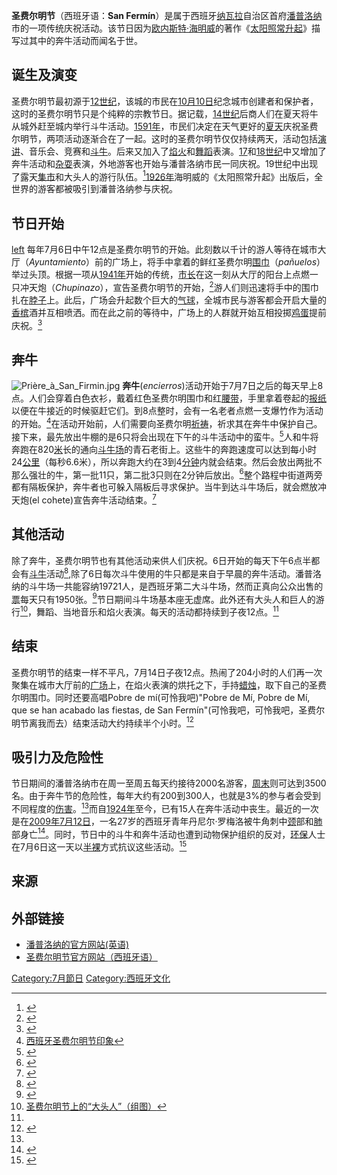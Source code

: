 {{Infobox Holiday
|holiday_name=圣费尔明节
|image=Sanfermines Vaquillas Pamplona 08.jpg
|caption=在街道边围观的人群
|observedby=[[西班牙|西班牙]]潘普洛纳市的市民和来到该城的游客。
|significance=纪念该城保护者圣费尔明
|date=[[7月6日|7月6日]]至[[7月14日|7月14日]]
|celebrationsz=[[游行|游行]]、奔牛、歌舞庆典活动
|type=西班牙传统节日
}}
'''圣费尔明节'''（西班牙语：'''San Fermín'''）是属于西班牙[[纳瓦拉|纳瓦拉]]自治区首府[[潘普洛纳|潘普洛纳]]市的一项传统庆祝活动。该节日因为[[欧内斯特·海明威|欧内斯特·海明威]]的著作《[[太阳照常升起_(小说)|太阳照常升起]]》描写过其中的奔牛活动而闻名于世。

==诞生及演变==
圣费尔明节最初源于[[12世纪|12世纪]]，该城的市民在[[10月10日|10月10日]]纪念城市创建者和保护者{{link-en|圣费尔明|Fermin}}，这时的圣费尔明节只是个纯粹的宗教节日。据记载，[[14世纪|14世纪]]后商人们在夏天将牛从城外赶至城内举行斗牛活动。[[1591年|1591年]]，市民们决定在天气更好的[[夏天|夏天]]庆祝圣费尔明节，两项活动逐渐合在了一起。这时的圣费尔明节仅仅持续两天，活动包括[[演讲|演讲]]、音乐会、竞赛和[[斗牛|斗牛]]。后来又加入了[[焰火|焰火]]和[[舞蹈|舞蹈]]表演。[[17世纪|17]]和[[18世纪|18世纪]]中又增加了奔牛活动和[[杂耍|杂耍]]表演，外地游客也开始与潘普洛纳市民一同庆祝。19世纪中出现了露天[[集市|集市]]和大头人的游行队伍。<ref>{{Cite web |url=http://www.turismo.navarra.es/eng/propuestas/san-fermines/desarrollo/fiesta.htm |title=History of... The fiesta of San Fermín |accessdate=2009-08-04 |archive-date=2009-05-25 |archive-url=https://web.archive.org/web/20090525111456/http://www.turismo.navarra.es/eng/propuestas/san-fermines/desarrollo/fiesta.htm |dead-url=no }}</ref>[[1926年|1926年]]海明威的《太阳照常升起》出版后，全世界的游客都被吸引到潘普洛纳参与庆祝。

==节日开始==
[[file:Chupinazo8.jpg|left]]
每年7月6日中午12点是圣费尔明节的开始。此刻数以千计的游人等待在城市大厅（''Ayuntamiento''）前的广场上，将手中拿着的鲜红圣费尔明[[围巾|围巾]]（''pañuelos''）举过头顶。根据一项从[[1941年|1941年]]开始的传统，[[市长|市长]]在这一刻从大厅的阳台上点燃一只冲天炮（''Chupinazo''），宣告圣费尔明节的开始，<ref>{{Cite web |url=http://www.bullrunning.com/practical-guide/the-main-events |title=Opening Event: Chupinazo |accessdate=2009-08-04 |archive-date=2009-06-20 |archive-url=https://web.archive.org/web/20090620082227/http://bullrunning.com/practical-guide/the-main-events |dead-url=no }}</ref>游人们则迅速将手中的围巾扎在[[脖子|脖子]]上。此后，广场会升起数个巨大的[[气球|气球]]，全城市民与游客都会开启大量的[[香槟|香槟]]酒并互相喷洒。而在此之前的等待中，广场上的人群就开始互相投掷[[鸡蛋|鸡蛋]]提前庆祝。<ref>{{Cite web |url=http://www.bullrunners.co.uk/chupinazo.htm |title=Chupinazo |access-date=2009-08-04 |archive-url=https://web.archive.org/web/20090728053148/http://www.bullrunners.co.uk/chupinazo.htm |archive-date=2009-07-28 |dead-url=yes }}</ref>

==奔牛==
[[File:Prière_à_San_Firmin.jpg|right]]
'''奔牛'''(''encierros'')活动开始于7月7日之后的每天早上8点。人们会穿着白色衣衫，戴着红色圣费尔明围巾和红[[腰带|腰带]]，手里拿着卷起的[[报纸|报纸]]以便在牛接近的时候驱赶它们。到8点整时，会有一名老者点燃一支爆竹作为活动的开始。<ref>[http://www.51ielts.com/newshtml/news44000/44430.shtml 西班牙圣费尔明节印象]{{dead link|date=2017年12月 |bot=InternetArchiveBot |fix-attempted=yes }}</ref>在活动开始前，人们需要向圣费尔明[[祈祷|祈祷]]，祈求其在奔牛中保护自己。接下来，最先放出牛棚的是6只将会出现在下午的斗牛活动中的蛮牛。<ref name="b">{{Cite web |url=http://www.typicallyspanish.com/news/publish/article_11388.shtml |title=Typically Spanish -     Spain Features  : Fiestas los Sanfermines |accessdate=2009-08-04 |archive-date=2009-02-11 |archive-url=https://web.archive.org/web/20090211114310/http://typicallyspanish.com/news/publish/article_11388.shtml |dead-url=no }}</ref>人和牛将奔跑在820[[米_(單位)|米]]长的通向[[斗牛场|斗牛场]]的青石老街上。这些牛的奔跑速度可以达到每小时24[[公里|公里]]（每秒6.6米），所以奔跑大约在3到4[[分钟|分钟]]内就会结束。然后会放出两批不那么强壮的牛，第一批11只，第二批3只则在2分钟后放出。<ref>{{Cite web |url=http://www.spanish-fiestas.com/spanish-festivals/pamplona-bull-running-san-fermin.htm |title=Pamplona Bull Run (San Fermin) |accessdate=2009-08-04 |archive-date=2009-07-26 |archive-url=https://web.archive.org/web/20090726172817/http://www.spanish-fiestas.com/spanish-festivals/pamplona-bull-running-san-fermin.htm |dead-url=no }}</ref>整个路程中街道两旁都有隔板保护，奔牛者也可躲入隔板后寻求保护。当牛到达斗牛场后，就会燃放冲天炮(el  cohete)宣告奔牛活动结束。<ref>{{Cite web |url=http://web.nchu.edu.tw/~octavioliu/lossanfermines.htm |title=西班牙奔牛節  Los sanfermines |accessdate=2009-08-04 |archive-date=2009-05-23 |archive-url=https://web.archive.org/web/20090523065940/http://web.nchu.edu.tw/~octavioliu/lossanfermines.htm |dead-url=no }}</ref>
==其他活动==
除了奔牛，圣费尔明节也有其他活动来供人们庆祝。6日开始的每天下午6点半都会有[[斗牛|斗牛]]活动<ref name="a">{{Cite web |url=http://www.pamplona.es/verDocumento/verdocumento.aspx?idDoc=74594 |title=The programme |accessdate=2009-08-04 |archive-date=2009-12-21 |archive-url=https://web.archive.org/web/20091221012702/http://www.pamplona.es/verDocumento/verdocumento.aspx?idDoc=74594 |dead-url=no }}</ref>,除了6日每次斗牛使用的牛只都是来自于早晨的奔牛活动。潘普洛纳的斗牛场一共能容纳19721人，是西班牙第二大斗牛场，然而正真向公众出售的[[票|票]]每天只有1950张。<ref>{{Cite web |url=http://www.sanfermin.com/index.php/en/la-fiesta/corrida/como-conseguir-entradas-feria-del-toro |title=How to get tickets |accessdate=2009-08-04 |archive-date=2009-07-31 |archive-url=https://web.archive.org/web/20090731235259/http://www.sanfermin.com/index.php/en/la-fiesta/corrida/como-conseguir-entradas-feria-del-toro |dead-url=yes }}</ref>节日期间斗牛场基本座无虚席。此外还有大头人和巨人的游行<ref>[http://news.xinhuanet.com/photo/2006-07/11/content_4817495.htm 圣费尔明节上的“大头人”（组图）]</ref>，舞蹈、当地音乐和焰火表演。每天的活动都持续到子夜12点。<ref name="a"></ref>

==结束==
圣费尔明节的结束一样不平凡，7月14日子夜12点。热闹了204小时的人们再一次聚集在城市大厅前的[[广场|广场]]上，在焰火表演的烘托之下，手持[[蜡烛|蜡烛]]，取下自己的圣费尔明围巾。同时还要高唱Pobre de mí(可怜我吧)"Pobre de Mí, Pobre de Mí, que se han acabado las fiestas, de San Fermín"(可怜我吧，可怜我吧，圣费尔明节离我而去）结束活动大约持续半个小时。<ref>{{Cite web |url=http://www.sanfermin.com/index.php/en/la-fiesta/pobre-de-mi |title=Pobre de mí |accessdate=2009-08-04 |archive-date=2009-07-26 |archive-url=https://web.archive.org/web/20090726133013/http://www.sanfermin.com/index.php/en/la-fiesta/pobre-de-mi |dead-url=no }}</ref>
==吸引力及危险性==
节日期间的潘普洛纳市在周一至周五每天约接待2000名游客，[[周末|周末]]则可达到3500名。由于奔牛节的危险性，每年大约有200到300人，也就是3%的参与者会受到不同程度的[[伤害|伤害]]。<ref name="b"></ref>而自[[1924年|1924年]]至今，已有15人在奔牛活动中丧生。最近的一次是在[[2009年|2009年]][[7月12日|7月12日]]，一名27岁的西班牙青年丹尼尔·罗梅洛被牛角刺中[[颈|颈]]部和[[肺|肺]]部身亡<ref>{{Cite web |url=http://sports.eastday.com/s/20090712/u1a4499111.html |title=西班牙奔牛节再出命案 27岁青年颈部被牛角刺中 |accessdate=2009-08-04 |archive-date=2014-11-29 |archive-url=https://web.archive.org/web/20141129081232/http://sports.eastday.com/s/20090712/u1a4499111.html |dead-url=no }}</ref>。同时，节日中的斗牛和奔牛活动也遭到动物保护组织的反对，[[环保|环保]]人士在7月6日这一天以[[半裸|半裸]]方式抗议这些活动。<ref>{{Cite web |url=http://sports.sina.com.cn/s/2005-07-13/0030611938s.shtml |title=血性流动的圣节--西班牙奔牛节历史典故介绍 |accessdate=2009-08-04 |archive-date=2011-05-19 |archive-url=https://web.archive.org/web/20110519124531/http://sports.sina.com.cn/s/2005-07-13/0030611938s.shtml |dead-url=no }}</ref>

==来源==
{{reflist}}
==外部链接==
*[https://web.archive.org/web/20120225142045/http://www.pamplona.es/VerPagina.asp?IdPag=311&Idioma=5 潘普洛纳的官方网站(英语)]
*[http://www.sanfermin.com/ 圣费尔明节官方网站（西班牙语）]{{Wayback|url=http://www.sanfermin.com/ |date=19980129071419 }}

[[Category:7月節日|Category:7月節日]]
[[Category:西班牙文化|Category:西班牙文化]]